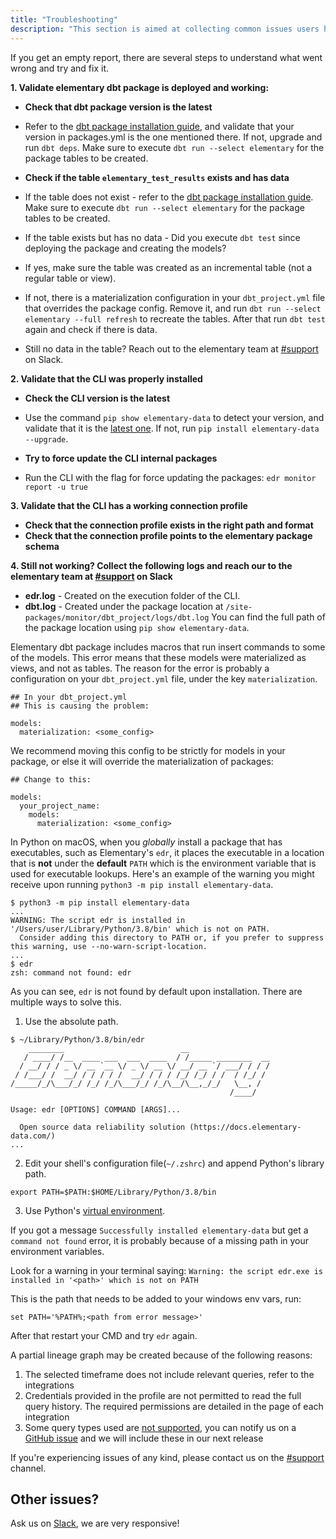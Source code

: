 ```yaml
---
title: "Troubleshooting"
description: "This section is aimed at collecting common issues users have to provide quick debug solutions."
---
```


<Accordion title="I run `edr monitor report` and get an empty report">
  
If you get an empty report, there are several steps to understand what went wrong and try and fix it.

**1. Validate elementary dbt package is deployed and working:**

- **Check that dbt package version is the latest**

- Refer to the [dbt package installation guide](../quickstart#install-the-dbt-package), and validate that your version in packages.yml is the one mentioned there. If not, upgrade and run `dbt deps`. Make sure to execute `dbt run --select elementary` for the package tables to be created.

- **Check if the table `elementary_test_results` exists and has data**
- If the table does not exist - refer to the [dbt package installation guide](../quickstart#install-the-dbt-package). Make sure to execute `dbt run --select elementary` for the package tables to be created.
- If the table exists but has no data - Did you execute `dbt test` since deploying the package and creating the models?
- If yes, make sure the table was created as an incremental table (not a regular table or view).
- If not, there is a materialization configuration in your `dbt_project.yml` file that overrides the package config. Remove it, and run `dbt run --select elementary --full refresh` to recreate the tables. After that run `dbt test` again and check if there is data.

- Still no data in the table? Reach out to the elementary team at [#support](https://join.slack.com/t/elementary-community/shared_invite/zt-uehfrq2f-zXeVTtXrjYRbdE_V6xq4Rg) on Slack.

**2. Validate that the CLI was properly installed**

- **Check the CLI version is the latest**

- Use the command `pip show elementary-data` to detect your version, and validate that it is the [latest one](https://github.com/elementary-data/elementary/releases/latest). If not, run
  `pip install elementary-data --upgrade`.

- **Try to force update the CLI internal packages**
- Run the CLI with the flag for force updating the packages:
  `edr monitor report -u true`

**3. Validate that the CLI has a working connection profile**

- **Check that the connection profile exists in the right path and format**
- **Check that the connection profile points to the elementary package schema**

**4. Still not working? Collect the following logs and reach our to the elementary team at [#support](https://join.slack.com/t/elementary-community/shared_invite/zt-uehfrq2f-zXeVTtXrjYRbdE_V6xq4Rg) on Slack**

- **edr.log** - Created on the execution folder of the CLI.
- **dbt.log** - Created under the package location at
  `/site-packages/monitor/dbt_project/logs/dbt.log`
  You can find the full path of the package location using
  `pip show elementary-data`.

</Accordion>

<Accordion title="Error: `cannot insert into a view`">
  
Elementary dbt package includes macros that run insert commands to some of the models.
This error means that these models were materialized as views, and not as tables.
The reason for the error is probably a configuration on your `dbt_project.yml` file, under the key `materialization`.

```
## In your dbt_project.yml
## This is causing the problem:

models:
  materialization: <some_config>
```

We recommend moving this config to be strictly for models in your package, or else it will override the materialization of packages:

```
## Change to this:

models:
  your_project_name:
    models:
      materialization: <some_config>
```

</Accordion>

<Accordion title="Error: `command not found: edr` on macOS">
  
In Python on macOS, when you _globally_ install a package that has executables, such as Elementary's `edr`, it places the executable in a location that is **not** under the **default** `PATH` which is the environment variable that is used for executable lookups. Here's an example of the warning you might receive upon running `python3 -m pip install elementary-data`.

```shell
$ python3 -m pip install elementary-data
...
WARNING: The script edr is installed in '/Users/user/Library/Python/3.8/bin' which is not on PATH.
  Consider adding this directory to PATH or, if you prefer to suppress this warning, use --no-warn-script-location.
...
$ edr
zsh: command not found: edr
```

As you can see, `edr` is not found by default upon installation.
There are multiple ways to solve this.

1. Use the absolute path.

```shell
$ ~/Library/Python/3.8/bin/edr
    ________                          __
   / ____/ /__  ____ ___  ___  ____  / /_____ ________  __
  / __/ / / _ \/ __ `__ \/ _ \/ __ \/ __/ __ `/ ___/ / / /
 / /___/ /  __/ / / / / /  __/ / / / /_/ /_/ / /  / /_/ /
/_____/_/\___/_/ /_/ /_/\___/_/ /_/\__/\__,_/_/   \__, /
                                                 /____/

Usage: edr [OPTIONS] COMMAND [ARGS]...

  Open source data reliability solution (https://docs.elementary-data.com/)
...
```

2. Edit your shell's configuration file(`~/.zshrc`) and append Python's library path.

```
export PATH=$PATH:$HOME/Library/Python/3.8/bin
```

3. Use Python's [virtual environment](https://docs.python.org/3/tutorial/venv.html#creating-virtual-environments).

</Accordion>

<Accordion title="Error: `command not found: edr` on Windows">
  
If you got a message `Successfully installed elementary-data` but get a `command not found` error, it is probably because of a missing path in your environment variables.

Look for a warning in your terminal saying:
`Warning: the script edr.exe is installed in '<path>' which is not on PATH`

This is the path that needs to be added to your windows env vars, run:

```
set PATH='%PATH%;<path from error message>'
```

After that restart your CMD and try `edr` again.

</Accordion>

<Accordion title="Data lineage graph is partial">
  
A partial lineage graph may be created because of the following reasons:

1. The selected timeframe does not include relevant queries, refer to the integrations
2. Credentials provided in the profile are not permitted to read the full query history. The required permissions are detailed in the page of each integration
3. Some query types used are [not supported](../data-lineage/query-history-1#unsupported-query-types), you can notify us on a [GitHub issue](https://github.com/elementary-data/elementary-lineage/issues) and we will include these in our next release

</Accordion>

<Accordion title="My problem is not listed here">
  
If you're experiencing issues of any kind, please contact us on the [#support](https://elementary-community.slack.com/archives/C02CTC89LAX) channel.

</Accordion>
  

## Other issues?

Ask us on [Slack](https://join.slack.com/t/elementary-community/shared_invite/zt-uehfrq2f-zXeVTtXrjYRbdE_V6xq4Rg), we are very responsive!
